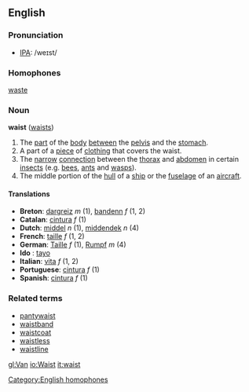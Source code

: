 ==English==
===Pronunciation===
*[[IPA]]: /weɪst/

===Homophones===
[[waste]]
[[Category:English homophones]]

===Noun===
'''waist''' ([[waists]])

#The [[part]] of the [[body]] [[between]] the [[pelvis]] and the [[stomach]].
#A part of a [[piece]] of [[clothing]] that covers the waist.
#The [[narrow]] [[connection]] between the [[thorax]] and [[abdomen]] in certain [[insect]]s (e.g. [[bee]]s, [[ant]]s and [[wasp]]s).
#The middle portion of the [[hull]] of a [[ship]] or the [[fuselage]] of an [[aircraft]].

====Translations====
*'''Breton''': [[dargreiz]] ''m'' (1), [[bandenn]] ''f'' (1, 2)
*'''Catalan''': [[cintura]] ''f'' (1)
*'''Dutch''': [[middel]] ''n'' (1), [[middendek]] ''n'' (4)
*'''French''': [[taille]] ''f'' (1, 2)
*'''German''': [[Taille]] ''f'' (1), [[Rumpf]] ''m'' (4)
*'''Ido''' : [[tayo]]
*'''Italian''': [[vita#Italian|vita]] ''f'' (1, 2)
*'''Portuguese''': [[cintura]] ''f'' (1)
*'''Spanish''': [[cintura]] ''f'' (1)

===Related terms===
*[[pantywaist]]
*[[waistband]]
*[[waistcoat]]
*[[waistless]]
*[[waistline]]
[[gl:Van]]
[[io:Waist]]
[[it:waist]]